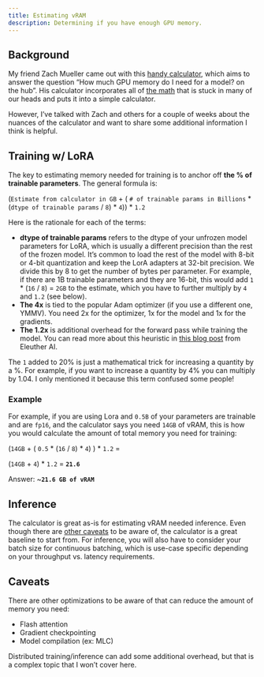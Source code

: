 ```yaml
---
title: Estimating vRAM
description: Determining if you have enough GPU memory. 
---
```


## Background

My friend Zach Mueller came out with this [handy calculator](https://twitter.com/TheZachMueller/status/1696157965890339148?s=20), which aims to answer the question "How much GPU memory do I need for a model? on the hub".  His calculator incorporates all of [the math](https://www.anyscale.com/blog/num-every-llm-developer-should-know) that is stuck in many of our heads and puts it into a simple calculator. 

However, I've talked with Zach and others for a couple of weeks about the nuances of the calculator and want to share some additional information I think is helpful.

## Training w/ LoRA

The key to estimating memory needed for training is to anchor off **the % of trainable parameters**.  The general formula is:

(`Estimate from calculator in GB` + ( `# of trainable params in Billions`  * (`dtype of trainable params` / `8`) * `4`)) * `1.2`

Here is the rationale for each of the terms:

- **dtype of trainable params** refers to the dtype of your unfrozen model parameters for LoRA, which is usually a different precision than the rest of the frozen model.  It's common to load the rest of the model with 8-bit or 4-bit quantization and keep the LorA adapters at 32-bit precision.  We divide this by 8 to get the number of bytes per parameter.  For example, if there are 1B trainable parameters and they are 16-bit, this would add `1` * (`16` / `8`) = `2GB` to the estimate, which you have to further multiply by `4` and `1.2` (see below).
- **The 4x** is tied to the popular Adam optimizer (if you use a different one, YMMV).  You need 2x for the optimizer, 1x for the model and 1x for the gradients.
- **The 1.2x** is additional overhead for the forward pass while training the model.  You can read more about this heuristic in [this blog post](https://blog.eleuther.ai/transformer-math/#total-inference-memory) from Eleuther AI.

:::{.callout-note}
The `1` added to 20% is just a mathematical trick for increasing a quantity by a %.  For example, if you want to increase a quantity by 4% you can multiply by 1.04. I only mentioned it because this term confused some people!
:::

### Example

For example, if you are using Lora and `0.5B` of your parameters are trainable and are `fp16`, and the calculator says you need `14GB` of vRAM, this is how you would calculate the amount of total memory you need for training:

(`14GB` + ( `0.5` * (`16` / `8`) * `4`) ) * `1.2` = 
    
(`14GB` + `4`) * `1.2` = **`21.6`**

Answer: ~**`21.6 GB of vRAM`**

## Inference

The calculator is great as-is for estimating vRAM needed inference.  Even though there are [other caveats](#other-caveats) to be aware of, the calculator is a great baseline to start from.  For inference, you will also have to consider your batch size for continuous batching, which is use-case specific depending on your throughput vs. latency requirements.

## Caveats

There are other optimizations to be aware of that can reduce the amount of memory you need:

- Flash attention
- Gradient checkpointing
- Model compilation (ex: MLC)

Distributed training/inference can add some additional overhead, but that is a complex topic that I won't cover here.
